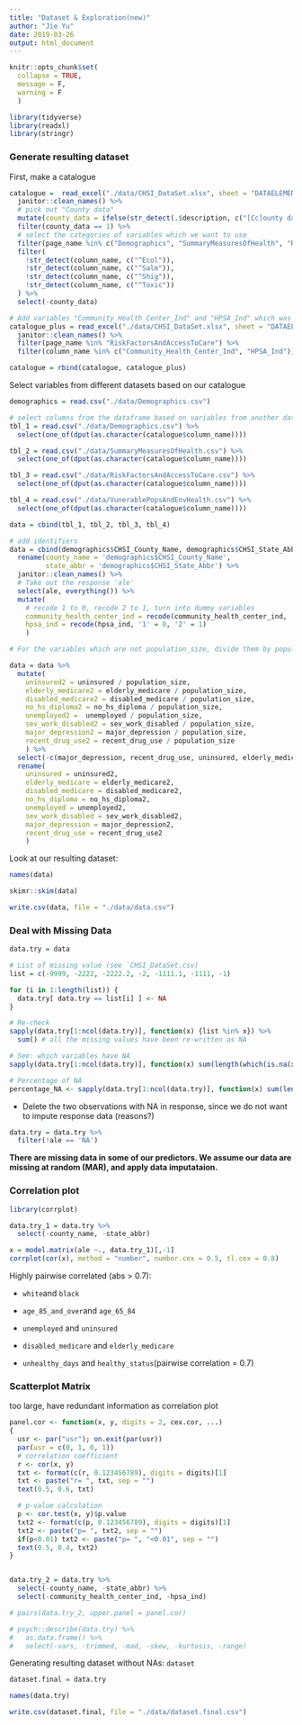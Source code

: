 ```yaml
---
title: "Dataset & Exploration(new)"
author: "Jie Yu"
date: 2019-03-26
output: html_document
---
```


```r
knitr::opts_chunk$set(
  collapse = TRUE,
  message = F,
  warning = F
  ) 

library(tidyverse)
library(readxl)
library(stringr)
```

### Generate resulting dataset

First, make a catalogue

```r
catalogue =  read_excel("./data/CHSI_DataSet.xlsx", sheet = "DATAELEMENTDESCRIPTION") %>% 
  janitor::clean_names() %>%
  # pick out "County data"
  mutate(county_data = ifelse(str_detect(.$description, c("[Cc]ounty data")) == TRUE, 1, 0)) %>% 
  filter(county_data == 1) %>% 
  # select the categories of variables which we want to use
  filter(page_name %in% c("Demographics", "SummaryMeasuresOfHealth", "RiskFactorsAndAccessToCare", "VunerablePopsAndEnvHealth")) %>% 
  filter(
    !str_detect(column_name, c("^Ecol")),
    !str_detect(column_name, c("^Salm")),
    !str_detect(column_name, c("^Shig")),
    !str_detect(column_name, c("^Toxic"))
  ) %>% 
  select(-county_data)

# Add variables "Community_Health_Center_Ind" and "HPSA_Ind" which was omitted by above catelogue
catalogue_plus = read_excel("./data/CHSI_DataSet.xlsx", sheet = "DATAELEMENTDESCRIPTION") %>% 
  janitor::clean_names() %>%
  filter(page_name %in% "RiskFactorsAndAccessToCare") %>% 
  filter(column_name %in% c("Community_Health_Center_Ind", "HPSA_Ind"))

catalogue = rbind(catalogue, catalogue_plus)
```

Select variables from different datasets based on our catalogue

```r
demographics = read.csv("./data/Demographics.csv")

# select columns from the dataframe based on variables from another dataframe
tbl_1 = read.csv("./data/Demographics.csv") %>% 
  select(one_of(dput(as.character(catalogue$column_name))))

tbl_2 = read.csv("./data/SummaryMeasuresOfHealth.csv") %>% 
  select(one_of(dput(as.character(catalogue$column_name))))

tbl_3 = read.csv("./data/RiskFactorsAndAccessToCare.csv") %>% 
  select(one_of(dput(as.character(catalogue$column_name))))

tbl_4 = read.csv("./data/VunerablePopsAndEnvHealth.csv") %>% 
  select(one_of(dput(as.character(catalogue$column_name))))

data = cbind(tbl_1, tbl_2, tbl_3, tbl_4)

# add identifiers
data = cbind(demographics$CHSI_County_Name, demographics$CHSI_State_Abbr, data) %>% 
  rename(county_name = 'demographics$CHSI_County_Name',
         state_abbr = 'demographics$CHSI_State_Abbr') %>% 
  janitor::clean_names() %>% 
  # Take out the response 'ale'
  select(ale, everything()) %>% 
  mutate(
    # recode 1 to 0, recode 2 to 1, turn into dummy variables
    community_health_center_ind = recode(community_health_center_ind, '1' = 0, '2' = 1),
    hpsa_ind = recode(hpsa_ind, '1' = 0, '2' = 1)
    )

# For the variables which are not population_size, divide them by population_size to get a proportion

data = data %>% 
  mutate(
    uninsured2 = uninsured / population_size,
    elderly_medicare2 = elderly_medicare / population_size,
    disabled_medicare2 = disabled_medicare / population_size,
    no_hs_diploma2 = no_hs_diploma / population_size,
    unemployed2 =  unemployed / population_size,
    sev_work_disabled2 = sev_work_disabled / population_size,
    major_depression2 = major_depression / population_size,
    recent_drug_use2 = recent_drug_use / population_size
    ) %>% 
  select(-c(major_depression, recent_drug_use, uninsured, elderly_medicare, disabled_medicare, no_hs_diploma, unemployed, sev_work_disabled)) %>% 
  rename(
    uninsured = uninsured2,
    elderly_medicare = elderly_medicare2,
    disabled_medicare = disabled_medicare2,
    no_hs_diploma = no_hs_diploma2,
    unemployed = unemployed2,
    sev_work_disabled = sev_work_disabled2,
    major_depression = major_depression2,
    recent_drug_use = recent_drug_use2
    )
```

Look at our resulting dataset:

```r
names(data)

skimr::skim(data)
```

```r
write.csv(data, file = "./data/data.csv")
```


### Deal with Missing Data

```r
data.try = data

# List of missing value (see `CHSI_DataSet.csv)
list = c(-9999, -2222, -2222.2, -2, -1111.1, -1111, -1)

for (i in 1:length(list)) {
  data.try[ data.try == list[i] ] <- NA
}

# Re-check
sapply(data.try[1:ncol(data.try)], function(x) {list %in% x}) %>% 
  sum() # all the missing values have been re-written as NA

# See: which variables have NA
sapply(data.try[1:ncol(data.try)], function(x) sum(length(which(is.na(x)))))

# Percentage of NA
percentage_NA <- sapply(data.try[1:ncol(data.try)], function(x) sum(length(which(is.na(x)))) / nrow(data.try) * 100); percentage_NA
```

* Delete the two observations with NA in response, since we do not want to impute response data (reasons?)

```r
data.try = data.try %>% 
  filter(!ale == 'NA')
```

**There are missing data in some of our predictors. We assume our data are missing at random (MAR), and apply data imputataion.**


### Correlation plot

```r
library(corrplot)

data.try_1 = data.try %>% 
  select(-county_name, -state_abbr)

x = model.matrix(ale ~., data.try_1)[,-1]
corrplot(cor(x), method = "number", number.cex = 0.5, tl.cex = 0.8)
```

Highly pairwise correlated (abs > 0.7):

* `white`and `black`

* `age_85_and_over`and `age_65_84`

* `unemployed` and `uninsured`

* `disabled_medicare` and `elderly_medicare`

* `unhealthy_days` and `healthy_status`(pairwise correlation = 0.7)

### Scatterplot Matrix

too large, have redundant information as correlation plot

```r
panel.cor <- function(x, y, digits = 2, cex.cor, ...)
{
  usr <- par("usr"); on.exit(par(usr))
  par(usr = c(0, 1, 0, 1))
  # correlation coefficient
  r <- cor(x, y)
  txt <- format(c(r, 0.123456789), digits = digits)[1]
  txt <- paste("r= ", txt, sep = "")
  text(0.5, 0.6, txt)

  # p-value calculation
  p <- cor.test(x, y)$p.value
  txt2 <- format(c(p, 0.123456789), digits = digits)[1]
  txt2 <- paste("p= ", txt2, sep = "")
  if(p<0.01) txt2 <- paste("p= ", "<0.01", sep = "")
  text(0.5, 0.4, txt2)
}


data.try_2 = data.try %>% 
  select(-county_name, -state_abbr) %>% 
  select(-community_health_center_ind, -hpsa_ind)

# pairs(data.try_2, upper.panel = panel.cor)
```

```r
# psych::describe(data.try) %>% 
#   as.data.frame() %>% 
#   select(-vars, -trimmed, -mad, -skew, -kurtosis, -range)
```

Generating resulting dataset without NAs: `dataset`

```r
dataset.final = data.try

names(data.try)
```

```r
write.csv(dataset.final, file = "./data/dataset.final.csv")
```
